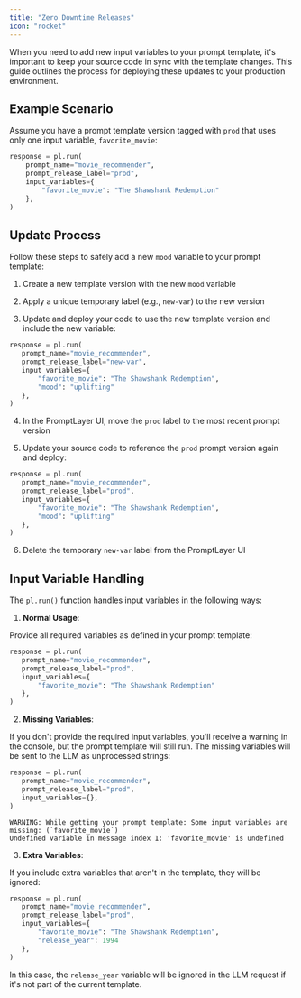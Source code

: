 ```yaml
---
title: "Zero Downtime Releases"
icon: "rocket"
---
```


When you need to add new input variables to your prompt template, it's important to keep your source code in sync with the template changes. This guide outlines the process for deploying these updates to your production environment.

## Example Scenario

Assume you have a prompt template version tagged with `prod` that uses only one input variable, `favorite_movie`:

```python
response = pl.run(
    prompt_name="movie_recommender",
    prompt_release_label="prod",
    input_variables={
        "favorite_movie": "The Shawshank Redemption"
    },
)
```

## Update Process

Follow these steps to safely add a new `mood` variable to your prompt template:

1. Create a new template version with the new `mood` variable

2. Apply a unique temporary label (e.g., `new-var`) to the new version

3. Update and deploy your code to use the new template version and include the new variable:

```python
response = pl.run(
   prompt_name="movie_recommender",
   prompt_release_label="new-var",
   input_variables={
       "favorite_movie": "The Shawshank Redemption",
       "mood": "uplifting"
   },
)
```

4. In the PromptLayer UI, move the `prod` label to the most recent prompt version

5. Update your source code to reference the `prod` prompt version again and deploy:

```python
response = pl.run(
   prompt_name="movie_recommender",
   prompt_release_label="prod",
   input_variables={
       "favorite_movie": "The Shawshank Redemption",
       "mood": "uplifting"
   },
)
```

6. Delete the temporary `new-var` label from the PromptLayer UI

## Input Variable Handling

The `pl.run()` function handles input variables in the following ways:

1. **Normal Usage**:

Provide all required variables as defined in your prompt template:

```python
response = pl.run(
   prompt_name="movie_recommender",
   prompt_release_label="prod",
   input_variables={
       "favorite_movie": "The Shawshank Redemption"
   },
)
```

2. **Missing Variables**:

If you don't provide the required input variables, you'll receive a warning in the console, but the prompt template will still run. The missing variables will be sent to the LLM as unprocessed strings:

```python
response = pl.run(
   prompt_name="movie_recommender",
   prompt_release_label="prod",
   input_variables={},
)
```

```
WARNING: While getting your prompt template: Some input variables are missing: (`favorite_movie`)
Undefined variable in message index 1: 'favorite_movie' is undefined
```

3. **Extra Variables**:

If you include extra variables that aren't in the template, they will be ignored:

```python
response = pl.run(
   prompt_name="movie_recommender",
   prompt_release_label="prod",
   input_variables={
       "favorite_movie": "The Shawshank Redemption",
       "release_year": 1994
   },
)
```

In this case, the `release_year` variable will be ignored in the LLM request if it's not part of the current template.
